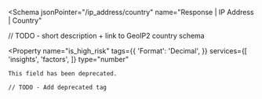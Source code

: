 <Schema
  jsonPointer="/ip_address/country"
  name="Response | IP Address | Country"
>
  // TODO - short description + link to GeoIP2 country schema

  <Property
    name="is_high_risk"
    tags={{
      'Format': 'Decimal',
    }}
    services={[
      'insights',
      'factors',
    ]}
    type="number"
  >
    This field has been deprecated.

    // TODO - Add deprecated tag
  </Property>
</Schema>
